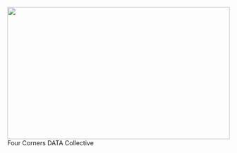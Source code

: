 
  <br>
<div class="container">
  <img src="images/philly_skyline.JPG" style="width:100%;" height="300px">
  <div class="centered">Four Corners DATA Collective</div>
</div> 
